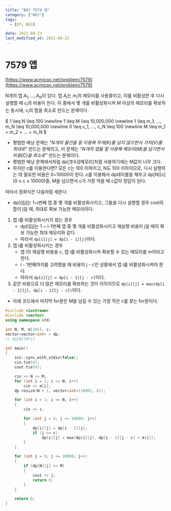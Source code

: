 ```yaml
---
title: "BOJ 7579 앱"
category: ["BOJ"]
tags:
  - [DP, BOJ]

date: 2021-08-23
last_modified_at: 2021-08-23
---
```


# 7579 앱

[https://www.acmicpc.net/problem/7579](https://www.acmicpc.net/problem/7579)

N개의 앱 $A_1, ..., A_N$이 있다. 앱 $A_i$는 $m_i$의 메모리를 사용중이고, 이를 비활성한 후 다시 실행할 때 $c_i$의 비용이 든다. 이 중에서 몇 개를 비활성화시켜 M 이상의 메모리를 확보하는 동시에, $c_i$의 합을 최소로 만드는 문제이다.

$
1 \leq N \leq 100 \newline
1 \leq M \leq 10,000,000 \newline
1 \leq m_1, ..., m_N \leq 10,000,000 \newline
0 \leq c_1, ..., c_N \leq 100 \newline
M \leq m_1 + m_2 + ... + m_N
$

- 평범한 배낭 문제는 _"N개의 물건을 잘 이용해 무게(K)를 넘지 않으면서 가치(V)를 최대로_" 만드는 문제이고,
  이 문제는 _"N개의 앱을 잘 이용해 메모리(M)을 넘기면서 비용(C)을 최소로"_ 만드는 문제이다.
- 평범한 배낭 문제에서처럼 dp[갯수][메모리]처럼 사용하기에는 M값이 너무 크다.
- 하지만 c를 이용한다면? 모든 c는 100 이하이고, N도 100 이하이므로, 다시 실행하는 데 필요한 비용은 0~10000이 된다. c를 이용해서 dp테이블을 채우고 dp[N][c] (0 ≤ c ≤ 10000)중, M을 넘으면서 c가 가장 작을 때 c값이 정답이 된다.

따라서 점화식은 다음처럼 세운다.

- dp[i][j]는 1~i번째 앱 중 몇 개를 비활성화시키고, 그들을 다시 실행할 경우 cost의 합이 j일 때, 최대로 확보 가능한 메모리이다.

1. 앱 i를 비활성화시키지 않는 경우
   - dp[i][j]는 1 ~ i-1번째 앱 중 몇 개를 비활성화시키고 재실행 비용이 j일 때의 확보 가능한 최대 메모리와 같다.
   - 따라서 `dp[i][j] = dp[i - 1][j]`이다.
2. 앱 i를 비활성화시키는 경우
   - 앱 i의 재실행 비용을 c, 앱 i를 비활성화시켜 확보할 수 있는 메모리를 m이라고 한다.
   - i - 1번째까지를 고려했을 때 비용이 j - c인 상황에서 앱 i를 비활성화시켜야 한다.
   - 따라서 `dp[i][j] = dp[i - 1][j - c]`이다.
3. 같은 비용으로 더 많은 메모리를 확보하는 것이 이득이므로 `dp[i][j] = max(dp[i - 1][j], dp[i - 1][j - c])`이다.

- 아래 코드에서 마지막 for문은 M을 넘길 수 있는 가장 작은 c를 찾는 for문이다.

```cpp
#include <iostream>
#include <vector>
using namespace std;

int N, M, m[101], c;
vector<vector<int> > dp;
// dp[N][N*c]

int main()
{
	ios::sync_with_stdio(false);
	cin.tie(0);
	cout.tie(0);

	cin >> N >> M;
	for (int i = 1; i <= N; i++)
		cin >> m[i];
	dp.resize(N + 1, vector<int>(10001, 0));

	for (int i = 1; i <= N; i++)
	{
		cin >> c;

		for (int j = 0; j <= 10000; j++)
		{
			dp[i][j] = dp[i - 1][j];
			if (j >= c)
				dp[i][j] = max(dp[i][j], dp[i - 1][j - c] + m[i]);
		}
	}

	for (int j = 0; j <= 10000; j++)
	{
		if (dp[N][j] >= M)
		{
			cout << j;
			return 0;
		}
	}

	return 0;
}
```
